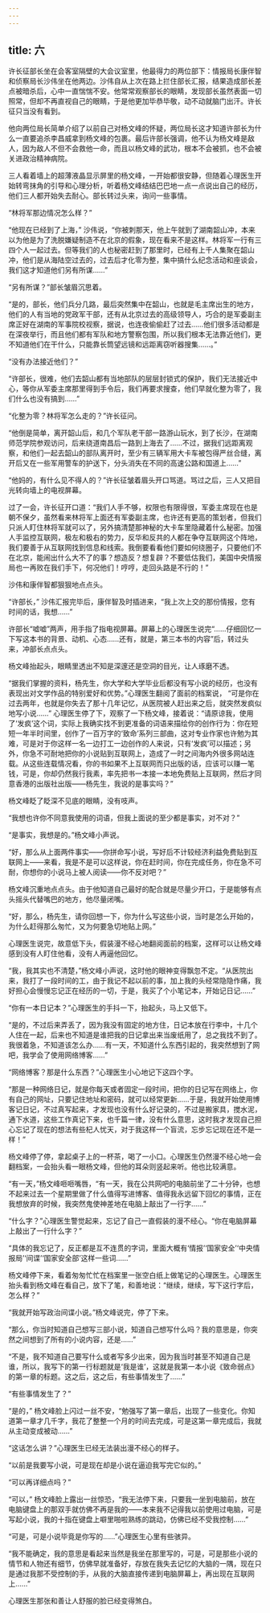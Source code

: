 ```yaml
---
---
---
```

title: 六
---



许长征部长坐在会客室隔壁的大会议室里，他最得力的两位部下：情报局长康伴智和侦察局长沙伟坐在他两边。沙伟自从上次在路上拦住部长汇报，结果造成部长差点被暗杀后，心中一直惴惴不安。他常常观察部长的眼睛，发现部长虽然表面一切照常，但却不再直视自己的眼睛，于是他更加毕恭毕敬，动不动就脑门出汗。许长征只当没有看到。

他向两位局长简单介绍了以前自己对杨文峰的怀疑，两位局长这才知道许部长为什么一直要追杀李昌威拿到杨文峰的包裹。最后许部长强调，他不认为杨文峰是敌人，因为敌人不但不会救他一命，而且以杨文峰的武功，根本不会被抓，也不会被关进政治精神病院。

三人看着墙上的超薄液晶显示屏里的杨文峰，一开始都很安静，但随着心理医生开始转弯抹角的引导和心理分析，听着杨文峰结结巴巴地一点一点说出自己的经历，他们三人都开始失去耐心。部长转过头来，询问一些事情。

“林将军那边情况怎么样？”

“他现在已经到了上海，” 沙伟说，“你被刺那天，他上午就到了湖南韶山冲，本来以为他是为了洗脱嫌疑制造不在北京的假象，现在看来不是这样。林将军一行有三四个人一起过去。但等我们的人也秘密赶到了那里时，已经有上千人集聚在韶山冲，他们是从海陆空过去的，过去后才化零为整，集中搞什么纪念活动和座谈会，我们这才知道他们另有所谋……”

“另有所谋？”部长皱眉沉思着。

“是的，部长，他们兵分几路，最后突然集中在韶山，也就是毛主席出生的地方，他们的人有当地的党政军干部，还有从北京过去的高级领导人，巧合的是军委副主席正好在湖南的军事院校视察，据说，也连夜偷偷赶了过去……他们很多活动都是在深夜举行，而且他们都有军队和地方警察包围，所以我们根本无法靠近他们，更不知道他们在干什么，只能靠长筒望远镜和远距离窃听器搜集……。”

“没有办法接近他们？”

“许部长，很难，他们去韶山都有当地部队的层层封锁式的保护，我们无法接近中心，等你从军委主席那里得到手令后，我们再要求搜查，他们早就化整为零了，我们什么也没有搞到……”

“化整为零？林将军怎么走的？”许长征问。

“他倒是简单，离开韶山后，和几个军队老干部一路游山玩水，到了长沙，在湖南师范学院参观访问，后来绕道南昌后一路到上海去了……不过，据我们远距离观察，和他们一起去韶山的部队离开时，至少有三辆军用大卡车被包得严丝合缝，离开后又在一些军用警车的护送下，分头消失在不同的高速公路和国道上……”

“他妈的，有什么见不得人的？”许长征皱着眉头开口骂道。骂过之后，三人又把目光转向墙上的电视屏幕。

过了一会，许长征开口道：“我们人手不够，权限也有限得很，军委主席现在也是朝不保夕，虽然看来林将军上面还有军委副主席，也许还有更高的策划者，但我们只派人盯住林将军就可以了，另外搞清楚那神秘的大卡车里隐藏着什么秘密。加强人手监控互联网，极左和极右的势力，反华和反共的人都在争夺互联网这个阵地，我们要善于从互联网找到信息和线索。我倒要看看他们要如何绕圈子，只要他们不在北京，能闹出什么大不了的事？想造反？想复辟？不要低估我们，美国中央情报局也一再败在我们手下，何况他们！哼哼，走回头路是不行的！”

沙伟和康伴智都狠狠地点点头。

“许部长，” 沙伟汇报完毕后，康伴智及时插进来，“我上次上交的那份情报，您有时间的话，我想……”

许部长“嘘嘘”两声，用手指了指电视屏幕。屏幕上的心理医生说完“……仔细回忆一下写这本书的背景、动机、心态……还有，就是，第三本书的内容”后，转过头来，冲部长点点头。

杨文峰抬起头，眼睛里透出不知是深邃还是空洞的目光，让人琢磨不透。

“据我们掌握的资料，杨先生，你大学和大学毕业后都没有写小说的经历，也没有表现出对文学作品的特别爱好和优势。”心理医生翻阅了面前的档案说， “可是你在过去两年，也就是你失去了那十几年记忆，从医院被人赶出来之后，就突然发疯似地写小说……” 心理医生停了下，观察了一下杨文峰，接着说：“请原谅我，使用了‘发疯’这个词，实际上我确实找不到更准备的词语来描绘你的创作行为：你在短短一年半时间里，创作了一百万字的‘致命’系列三部曲，这对专业作家也许勉为其难，可是对于你这样一名一边打工一边创作的人来说，只有‘发疯’可以描述；另外，你急不可耐地把你的小说贴到互联网上，造成了一时之间海内外很多网站连载。从这些连载情况看，你的书如果不上互联网而只出版的话，应该可以赚一笔钱，可是，你却仍然我行我素，率先把书一本接一本地免费贴上互联网，然后才同意香港的出版社出版——杨先生，我说的是事实吗？”

杨文峰眨了眨深不见底的眼睛，没有吱声。

“我想也许你不同意我使用的词语，但我上面说的至少都是事实，对不对？”

“是事实，我想是的。”杨文峰小声说。

“好，那么从上面两件事实——你拼命写小说，写好后不计较经济利益免费贴到互联网上——来看，我是不是可以这样说，你在赶时间，你在完成任务，你在急不可耐，你想你的小说马上被人阅读——你不反对吧？”

杨文峰沉重地点点头。由于他知道自己最好的配合就是尽量少开口，于是能够有点头摇头代替嘴巴的地方，他尽量闭嘴。

“好，那么，杨先生，请你回想一下，你为什么写这些小说，当时是怎么开始的，为什么赶得那么匆忙，又为何要急切地贴上网。”

心理医生说完，故意低下头，假装漫不经心地翻阅面前的档案，这样可以让杨文峰感到没有人盯住他看，没有人再逼他回忆。

“我，我其实也不清楚，”杨文峰小声说，这时他的眼神变得飘忽不定。“从医院出来，我打了一段时间的工，由于我记不起以前的事，加上我的头经常隐隐作痛，我好担心会慢慢忘记正在经历的一切，于是，我买了个小笔记本，开始记日记……”

“你有一本日记本？”心理医生的手抖一下，抬起头，马上又低下。

“是的，不过后来弄丢了，因为我没有固定的地方住，日记本放在行李中，十几个人住在一起，后来也不知道是谁把我的日记拿出来当废纸用了，总之我找不到了。我很着急，不知道该怎么办……有一天，不知道什么东西引起的，我突然想到了网吧，我学会了使用网络博客……”

“网络博客？那是什么东西？”心理医生小心地记下这四个字。

“那是一种网络日记，就是你每天或者固定一段时间，把你的日记写在网络上，你有自己的网址，只要记住地址和密码，就可以经常更新……于是，我就开始使用博客记日记，不过真写起来，才发现也没有什么好记录的，不过是搬家具，搅水泥，通下水道，这些工作真记下来，也千篇一律，没有什么意思，这时我才发现自己担心忘记了现在的想法有些杞人忧天，对于我这样一个盲流，忘步忘记现在还不是一样！”

杨文峰停了停，拿起桌子上的一杯茶，喝了一小口。心理医生仍然漫不经心地一会翻档案，一会抬头看一眼杨文峰，但他的耳朵则竖起来听。他也比较满意。

“有一天，”杨文峰咂咂嘴唇，“有一天，我在公共网吧的电脑前坐了二十分钟，也想不起来过去一个星期里做了什么值得写进博客、值得我永远留下回忆的事情，正在我想放弃的时候，我突然鬼使神差地在电脑上敲出了一行字……”

“什么字？”心理医生警觉起来，忘记了自己一直假装的漫不经心。“你在电脑屏幕上敲出了一行什么字？”

“具体的我忘记了，反正都是互不连贯的字词，里面大概有‘情报’‘国家安全’‘中央情报局’‘间谍’‘国家安全部’这样一些词……”

杨文峰停下来，看着匆匆忙忙在档案里一张空白纸上做笔记的心理医生。心理医生抬头看到杨文峰在看自己，放下了笔，和善地说：“继续，继续，写下这行字后，怎么样？”

“我就开始写政治间谍小说。”杨文峰说完，停了下来。

“那么，你当时知道自己想写三部小说，知道自己想写什么吗？我的意思是，你突然之间想到了所有的小说内容，还是……”

“不是，我不知道自己要写什么或者写多少出来，因为我当时甚至不知道自己是谁，所以，我写下的第一行标题就是‘我是谁’，这就是我第一本小说《致命弱点》的第一章的标题。这之后，这之后，有些事情发生了……”

“有些事情发生了？”

“是的，” 杨文峰脸上闪过一丝不安，“勉强写了第一章后，出现了一些变化。你知道第一章才几千字，我花了整整一个月的时间去完成，可是这第一章完成后，我就从主动变成被动……”

“这话怎么讲？”心理医生已经无法装出漫不经心的样子。

“以前是我要写小说，可是现在却是小说在逼迫我写完它似的。”

“可以再详细点吗？”

“可以，” 杨文峰脸上露出一丝惊恐，“我无法停下来，只要我一坐到电脑前，放在电脑键盘上的那双手就仿佛不再是我的——本来我不记得我以前使用过电脑，可是写起小说，我的十指在键盘上噼里啪啦熟练的跳动，仿佛已经不受我控制……”

“可是，可是小说毕竟是你写的……”心理医生心里有些骇异。

“我不能确定，我的意思是看起来当然是我坐在那里写的，可是，可是那些小说的情节和人物还有细节，仿佛早就准备好，存放在我失去记忆的大脑的一隅，现在只是通过我那不受控制的手，从我的大脑直接传递到电脑屏幕上，再出现在互联网上……”

心理医生那张和善让人舒服的脸已经变得煞白。